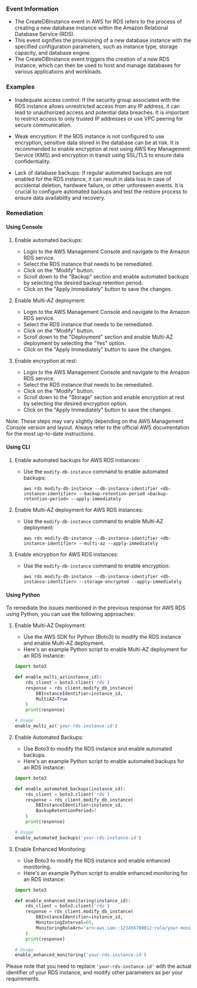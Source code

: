 
### Event Information

- The CreateDBInstance event in AWS for RDS refers to the process of creating a new database instance within the Amazon Relational Database Service (RDS).
- This event signifies the provisioning of a new database instance with the specified configuration parameters, such as instance type, storage capacity, and database engine.
- The CreateDBInstance event triggers the creation of a new RDS instance, which can then be used to host and manage databases for various applications and workloads.


### Examples

- Inadequate access control: If the security group associated with the RDS instance allows unrestricted access from any IP address, it can lead to unauthorized access and potential data breaches. It is important to restrict access to only trusted IP addresses or use VPC peering for secure communication.

- Weak encryption: If the RDS instance is not configured to use encryption, sensitive data stored in the database can be at risk. It is recommended to enable encryption at rest using AWS Key Management Service (KMS) and encryption in transit using SSL/TLS to ensure data confidentiality.

- Lack of database backups: If regular automated backups are not enabled for the RDS instance, it can result in data loss in case of accidental deletion, hardware failure, or other unforeseen events. It is crucial to configure automated backups and test the restore process to ensure data availability and recovery.

### Remediation

#### Using Console

1. Enable automated backups: 
   - Login to the AWS Management Console and navigate to the Amazon RDS service.
   - Select the RDS instance that needs to be remediated.
   - Click on the "Modify" button.
   - Scroll down to the "Backup" section and enable automated backups by selecting the desired backup retention period.
   - Click on the "Apply Immediately" button to save the changes.

2. Enable Multi-AZ deployment:
   - Login to the AWS Management Console and navigate to the Amazon RDS service.
   - Select the RDS instance that needs to be remediated.
   - Click on the "Modify" button.
   - Scroll down to the "Deployment" section and enable Multi-AZ deployment by selecting the "Yes" option.
   - Click on the "Apply Immediately" button to save the changes.

3. Enable encryption at rest:
   - Login to the AWS Management Console and navigate to the Amazon RDS service.
   - Select the RDS instance that needs to be remediated.
   - Click on the "Modify" button.
   - Scroll down to the "Storage" section and enable encryption at rest by selecting the desired encryption option.
   - Click on the "Apply Immediately" button to save the changes.

Note: These steps may vary slightly depending on the AWS Management Console version and layout. Always refer to the official AWS documentation for the most up-to-date instructions.

#### Using CLI

1. Enable automated backups for AWS RDS instances:
   - Use the `modify-db-instance` command to enable automated backups:
     ```
     aws rds modify-db-instance --db-instance-identifier <db-instance-identifier> --backup-retention-period <backup-retention-period> --apply-immediately
     ```

2. Enable Multi-AZ deployment for AWS RDS instances:
   - Use the `modify-db-instance` command to enable Multi-AZ deployment:
     ```
     aws rds modify-db-instance --db-instance-identifier <db-instance-identifier> --multi-az --apply-immediately
     ```

3. Enable encryption for AWS RDS instances:
   - Use the `modify-db-instance` command to enable encryption:
     ```
     aws rds modify-db-instance --db-instance-identifier <db-instance-identifier> --storage-encrypted --apply-immediately
     ```

#### Using Python

To remediate the issues mentioned in the previous response for AWS RDS using Python, you can use the following approaches:

1. Enable Multi-AZ Deployment:
   - Use the AWS SDK for Python (Boto3) to modify the RDS instance and enable Multi-AZ deployment.
   - Here's an example Python script to enable Multi-AZ deployment for an RDS instance:

   ```python
   import boto3

   def enable_multi_az(instance_id):
       rds_client = boto3.client('rds')
       response = rds_client.modify_db_instance(
           DBInstanceIdentifier=instance_id,
           MultiAZ=True
       )
       print(response)

   # Usage
   enable_multi_az('your-rds-instance-id')
   ```

2. Enable Automated Backups:
   - Use Boto3 to modify the RDS instance and enable automated backups.
   - Here's an example Python script to enable automated backups for an RDS instance:

   ```python
   import boto3

   def enable_automated_backups(instance_id):
       rds_client = boto3.client('rds')
       response = rds_client.modify_db_instance(
           DBInstanceIdentifier=instance_id,
           BackupRetentionPeriod=7
       )
       print(response)

   # Usage
   enable_automated_backups('your-rds-instance-id')
   ```

3. Enable Enhanced Monitoring:
   - Use Boto3 to modify the RDS instance and enable enhanced monitoring.
   - Here's an example Python script to enable enhanced monitoring for an RDS instance:

   ```python
   import boto3

   def enable_enhanced_monitoring(instance_id):
       rds_client = boto3.client('rds')
       response = rds_client.modify_db_instance(
           DBInstanceIdentifier=instance_id,
           MonitoringInterval=60,
           MonitoringRoleArn='arn:aws:iam::123456789012:role/your-monitoring-role'
       )
       print(response)

   # Usage
   enable_enhanced_monitoring('your-rds-instance-id')
   ```

Please note that you need to replace `'your-rds-instance-id'` with the actual identifier of your RDS instance, and modify other parameters as per your requirements.

